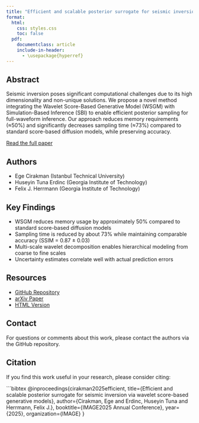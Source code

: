 ```yaml
---
title: "Efficient and scalable posterior surrogate for seismic inversion via wavelet score-based generative models"
format:
  html:
    css: styles.css
    toc: false
  pdf:
    documentclass: article
    include-in-header: 
      - \usepackage{hyperref}
---
```


## Abstract

Seismic inversion poses significant computational challenges due to its high dimensionality and non-unique solutions. We propose a novel method integrating the Wavelet Score-Based Generative Model (WSGM) with Simulation-Based Inference (SBI) to enable efficient posterior sampling for full-waveform inference. Our approach reduces memory requirements (≈50%) and significantly decreases sampling time (≈73%) compared to standard score-based diffusion models, while preserving accuracy.

[Read the full paper](abstract.qmd)

## Authors

- Ege Cirakman (Istanbul Technical University)
- Huseyin Tuna Erdinc (Georgia Institute of Technology)  
- Felix J. Herrmann (Georgia Institute of Technology)

## Key Findings

- WSGM reduces memory usage by approximately 50% compared to standard score-based diffusion models
- Sampling time is reduced by about 73% while maintaining comparable accuracy (SSIM = 0.87 ± 0.03)
- Multi-scale wavelet decomposition enables hierarchical modeling from coarse to fine scales
- Uncertainty estimates correlate well with actual prediction errors

## Resources

- [GitHub Repository](https://github.com/slimgroup/IMAGE2025)
- [arXiv Paper](abstract.pdf)
- [HTML Version](abstract.html)

## Contact

For questions or comments about this work, please contact the authors via the GitHub repository.

## Citation

If you find this work useful in your research, please consider citing:

```bibtex
@inproceedings{cirakman2025efficient,
  title={Efficient and scalable posterior surrogate for seismic inversion via wavelet score-based generative models},
  author={Cirakman, Ege and Erdinc, Huseyin Tuna and Herrmann, Felix J.},
  booktitle={IMAGE2025 Annual Conference},
  year={2025},
  organization={IMAGE}
}
